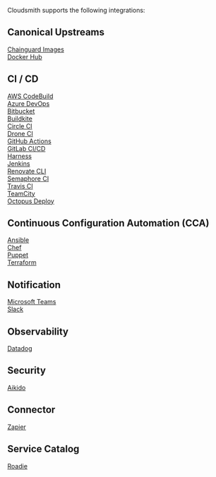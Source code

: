

Cloudsmith supports the following integrations:

## Canonical Upstreams

<div className={styles.iconGrid}>
    <div className={styles.iconWrapper}>
        <Icon name={'integration/chainguard'} as="svg" title="Chainguard Images" width={24} height={24} />
        <a href="/integrations/integrating-with-chainguard-images"><span>Chainguard Images</span></a>
     </div>
    <div className={styles.iconWrapper}>
            <Icon name={'integration/docker'} as="svg" title="Docker Hub" width={24} height={24} />
        <a href="/integrations/integrating-with-docker-hub"><span>Docker Hub</span></a>
    </div>
</div>


## CI / CD

<div className={styles.iconGrid}>
    <div className={styles.iconWrapper}>
        <Icon name={'integration/awscodebuild'} as="svg" title="AWS CodeBuild" width={24} height={24} />
        <a href="/integrations/integrating-with-aws-codebuild"><span>AWS CodeBuild</span></a>
     </div>
    <div className={styles.iconWrapper}>
            <Icon name={'integration/azuredevops'} as="svg" title="Azure DevOps" width={24} height={24} />
        <a href="/integrations/integrating-with-azure-devops"><span>Azure DevOps</span></a>
    </div>
    <div className={styles.iconWrapper}>
            <Icon name={'integration/bitbucketpipelines'} as="svg" title="Bitbucket" width={24} height={24} />
        <a href="/integrations/integrating-with-bitbucket-pipelines"><span>Bitbucket</span></a>
    </div>
    <div className={styles.iconWrapper}>
            <Icon name={'integration/buildkite'} as="svg" title="Buildkite" width={24} height={24} />
        <a href="/integrations/integrating-with-buildkite"><span>Buildkite</span></a>
    </div>
    <div className={styles.iconWrapper}>
            <Icon name={'integration/circleci'} as="svg" title="Circle CI" width={24} height={24} />
        <a href="/integrations/integrating-with-circleci"><span>Circle CI</span></a>
    </div>
    <div className={styles.iconWrapper}>
            <Icon name={'integration/droneci'} as="svg" title="Drone CI" width={24} height={24} />
        <a href="/integrations/integrating-with-drone-ci"><span>Drone CI</span></a>
    </div>
    <div className={styles.iconWrapper}>
            <Icon name={'integration/githubactions'} as="svg" title="GitHub Actions" width={24} height={24} />
        <a href="/integrations/integrating-with-github-actions"><span>GitHub Actions</span></a>
    </div>
    <div className={styles.iconWrapper}>
            <Icon name={'integration/gitlabci'} as="svg" title="GitLab CI/CD" width={24} height={24} />
        <a href="/integrations/integrating-with-gitlab-cicd"><span>GitLab CI/CD</span></a>
    </div>
    <div className={styles.iconWrapper}>
            <Icon name={'integration/harnesscd'} as="svg" title="Harness" width={24} height={24} />
        <a href="/integrations/integrating-with-harnescd"><span>Harness</span></a>
    </div>
    <div className={styles.iconWrapper}>
            <Icon name={'integration/jenkins'} as="svg" title="Jenkins" width={24} height={24} />
        <a href="/integrations/integrating-with-jenkins"><span>Jenkins</span></a>
    </div>
    <div className={styles.iconWrapper}>
            <Icon name={'integration/renovatecli'} as="svg" title="Renovate CLI" width={24} height={24} />
        <a href="/integrations/integrating-with-renovate"><span>Renovate CLI</span></a>
    </div>
    <div className={styles.iconWrapper}>
            <Icon name={'integration/semaphoreci'} as="svg" title="Semaphore CI" width={24} height={24} />
        <a href="/integrations/integrating-with-semaphore-ci"><span>Semaphore CI</span></a>
    </div>
    <div className={styles.iconWrapper}>
            <Icon name={'integration/travis'} as="svg" title="Travis CI" width={24} height={24} />
        <a href="/integrations/integrating-with-travis-ci"><span>Travis CI</span></a>
    </div>
    <div className={styles.iconWrapper}>
            <Icon name={'integration/teamcity'} as="svg" title="TeamCity" width={24} height={24} />
        <a href="/integrations/integrating-with-teamcity"><span>TeamCity</span></a>
    </div>
    <div className={styles.iconWrapper}>
            <Icon name={'integration/octopusdeploy'} as="svg" title="Octopus Deploy" width={24} height={24} />
        <a href="/integrations/integrating-with-octopus-deploy"><span>Octopus Deploy</span></a>
    </div>
</div>

## Continuous Configuration Automation (CCA)

<div className={styles.iconGrid}>
    <div className={styles.iconWrapper}>
        <Icon name={'integration/ansible'} as="svg" title="Ansible" width={24} height={24} />
        <a href="/integrations/integrating-with-ansible"><span>Ansible</span></a>
    </div>
    <div className={styles.iconWrapper}>
        <Icon name={'integration/chef'} as="svg" title="Chef" width={24} height={24} />
        <a href="/integrations/integrating-with-chef"><span>Chef</span></a>
    </div>
    <div className={styles.iconWrapper}>
        <Icon name={'integration/puppet'} as="svg" title="Puppet" width={24} height={24} />
        <a href="/integrations/integrating-with-puppet"><span>Puppet</span></a>
    </div>
    <div className={styles.iconWrapper}>
        <Icon name={'integration/terraform'} as="svg" title="Terraform" width={24} height={24} />
        <a href="/integrations/integrating-terraform"><span>Terraform</span></a>
    </div>
</div>

## Notification

<div className={styles.iconGrid}>
    <div className={styles.iconWrapper}>
        <Icon name={'integration/microsoftteams'} as="svg" title="Microsoft Teams" width={24} height={24} />
        <a href="/integrations/integrating-with-microsoft-teams"><span>Microsoft Teams</span></a>
    </div>
    <div className={styles.iconWrapper}>
        <Icon name={'integration/slack'} as="svg" title="Slack" width={24} height={24} />
        <a href="/integrations/integrating-with-slack"><span>Slack</span></a>
    </div>
</div>

## Observability

<div className={styles.iconGrid}>
    <div className={styles.iconWrapper}>
        <Icon name={'integration/datadog'} as="svg" title="Datadog" width={24} height={24} />
        <a href="/integrations/integrating-with-datadog"><span>Datadog</span></a>
    </div>
</div> 

## Security

<div className={styles.iconGrid}>
    <div className={styles.iconWrapper}>
        <Icon name={'integration/aikido'} as="svg" title="Aikido" width={24} height={24} />
        <a href="/integrations/integrating-with-aikido"><span>Aikido</span></a>
    </div>
</div> 

## Connector

<div className={styles.iconGrid}>
    <div className={styles.iconWrapper}>
        <Icon name={'integration/zapier'} as="svg" title="Zapier" width={24} height={24} />
        <a href="/integrations/integrating-with-zapier"><span>Zapier</span></a>
    </div>
</div>

## Service Catalog

<div className={styles.iconGrid}>
    <div className={styles.iconWrapper}>
        <Icon name={'integration/roadie'} as="svg" title="Roadie" width={24} height={24} />
        <a href="/integrations/integrating-with-roadie"><span>Roadie</span></a>
    </div>
</div> 
